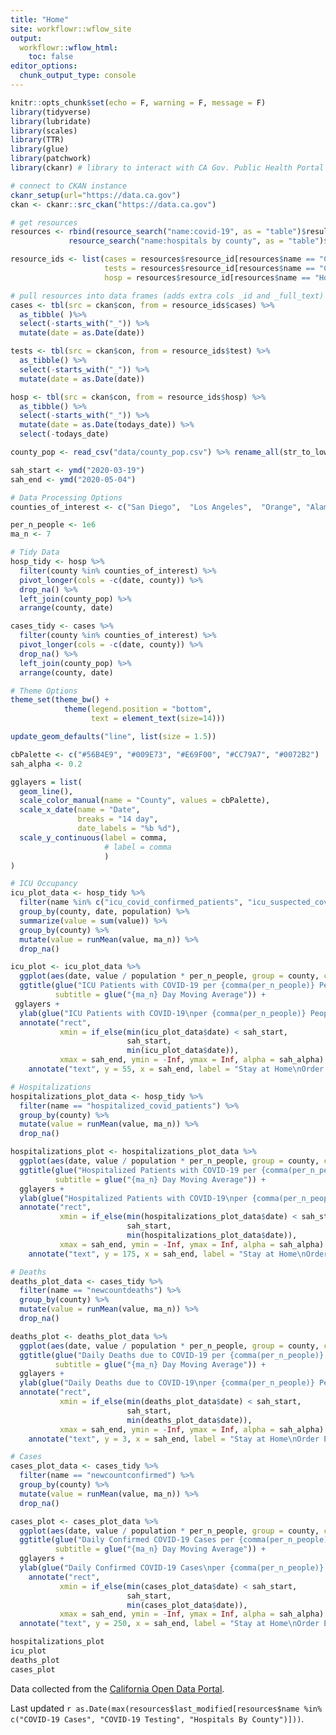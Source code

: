 ```yaml
---
title: "Home"
site: workflowr::wflow_site
output:
  workflowr::wflow_html:
    toc: false
editor_options:
  chunk_output_type: console
---
```


```r
knitr::opts_chunk$set(echo = F, warning = F, message = F)
library(tidyverse)
library(lubridate)
library(scales)
library(TTR)
library(glue)
library(patchwork)
library(ckanr) # library to interact with CA Gov. Public Health Portal

# connect to CKAN instance
ckanr_setup(url="https://data.ca.gov")
ckan <- ckanr::src_ckan("https://data.ca.gov")

# get resources
resources <- rbind(resource_search("name:covid-19", as = "table")$results,
             resource_search("name:hospitals by county", as = "table")$results)

resource_ids <- list(cases = resources$resource_id[resources$name == "COVID-19 Cases"],
                     tests = resources$resource_id[resources$name == "COVID-19 Testing"],
                     hosp = resources$resource_id[resources$name == "Hospitals By County"])

# pull resources into data frames (adds extra cols _id and _full_text)
cases <- tbl(src = ckan$con, from = resource_ids$cases) %>%
  as_tibble( )%>%
  select(-starts_with("_")) %>% 
  mutate(date = as.Date(date))

tests <- tbl(src = ckan$con, from = resource_ids$test) %>%
  as_tibble() %>%
  select(-starts_with("_")) %>% 
  mutate(date = as.Date(date))

hosp <- tbl(src = ckan$con, from = resource_ids$hosp) %>%
  as_tibble() %>%
  select(-starts_with("_")) %>% 
  mutate(date = as.Date(todays_date)) %>% 
  select(-todays_date)

county_pop <- read_csv("data/county_pop.csv") %>% rename_all(str_to_lower)

sah_start <- ymd("2020-03-19")
sah_end <- ymd("2020-05-04")
```



```r
# Data Processing Options
counties_of_interest <- c("San Diego",  "Los Angeles",  "Orange", "Alameda", "Santa Clara")

per_n_people <- 1e6
ma_n <- 7

# Tidy Data
hosp_tidy <- hosp %>%
  filter(county %in% counties_of_interest) %>% 
  pivot_longer(cols = -c(date, county)) %>% 
  drop_na() %>% 
  left_join(county_pop) %>% 
  arrange(county, date)

cases_tidy <- cases %>% 
  filter(county %in% counties_of_interest) %>% 
  pivot_longer(cols = -c(date, county)) %>% 
  drop_na() %>% 
  left_join(county_pop) %>% 
  arrange(county, date)

# Theme Options
theme_set(theme_bw() +
            theme(legend.position = "bottom",
                  text = element_text(size=14)))

update_geom_defaults("line", list(size = 1.5))

cbPalette <- c("#56B4E9", "#009E73", "#E69F00", "#CC79A7", "#0072B2")
sah_alpha <- 0.2

gglayers = list(
  geom_line(),
  scale_color_manual(name = "County", values = cbPalette),
  scale_x_date(name = "Date",
               breaks = "14 day",
               date_labels = "%b %d"),
  scale_y_continuous(label = comma,
                     # label = comma
                     )
)
```

```r
# ICU Occupancy
icu_plot_data <- hosp_tidy %>% 
  filter(name %in% c("icu_covid_confirmed_patients", "icu_suspected_covid_patients")) %>% 
  group_by(county, date, population) %>% 
  summarize(value = sum(value)) %>% 
  group_by(county) %>%
  mutate(value = runMean(value, ma_n)) %>%
  drop_na()

icu_plot <- icu_plot_data %>% 
  ggplot(aes(date, value / population * per_n_people, group = county, color = county)) +
  ggtitle(glue("ICU Patients with COVID-19 per {comma(per_n_people)} People"),
          subtitle = glue("{ma_n} Day Moving Average")) +
 gglayers +
  ylab(glue("ICU Patients with COVID-19\nper {comma(per_n_people)} People")) +
  annotate("rect",
           xmin = if_else(min(icu_plot_data$date) < sah_start,
                          sah_start,
                          min(icu_plot_data$date)),
           xmax = sah_end, ymin = -Inf, ymax = Inf, alpha = sah_alpha) +
    annotate("text", y = 55, x = sah_end, label = "Stay at Home\nOrder Ended")

# Hospitalizations
hospitalizations_plot_data <- hosp_tidy %>% 
  filter(name == "hospitalized_covid_patients") %>% 
  group_by(county) %>%
  mutate(value = runMean(value, ma_n)) %>% 
  drop_na()

hospitalizations_plot <- hospitalizations_plot_data %>% 
  ggplot(aes(date, value / population * per_n_people, group = county, color = county)) +
  ggtitle(glue("Hospitalized Patients with COVID-19 per {comma(per_n_people)} People"),
          subtitle = glue("{ma_n} Day Moving Average")) +
  gglayers +
  ylab(glue("Hospitalized Patients with COVID-19\nper {comma(per_n_people)} People")) +
  annotate("rect",
           xmin = if_else(min(hospitalizations_plot_data$date) < sah_start,
                          sah_start,
                          min(hospitalizations_plot_data$date)),
           xmax = sah_end, ymin = -Inf, ymax = Inf, alpha = sah_alpha) +
    annotate("text", y = 175, x = sah_end, label = "Stay at Home\nOrder Ended")

# Deaths
deaths_plot_data <- cases_tidy %>% 
  filter(name == "newcountdeaths") %>% 
  group_by(county) %>%
  mutate(value = runMean(value, ma_n)) %>% 
  drop_na()

deaths_plot <- deaths_plot_data %>% 
  ggplot(aes(date, value / population * per_n_people, group = county, color = county)) +
  ggtitle(glue("Daily Deaths due to COVID-19 per {comma(per_n_people)} People"),
          subtitle = glue("{ma_n} Day Moving Average")) +
  gglayers +
  ylab(glue("Daily Deaths due to COVID-19\nper {comma(per_n_people)} People")) +
  annotate("rect",
           xmin = if_else(min(deaths_plot_data$date) < sah_start,
                          sah_start,
                          min(deaths_plot_data$date)),
           xmax = sah_end, ymin = -Inf, ymax = Inf, alpha = sah_alpha) +
    annotate("text", y = 3, x = sah_end, label = "Stay at Home\nOrder Ended")

# Cases
cases_plot_data <- cases_tidy %>% 
  filter(name == "newcountconfirmed") %>% 
  group_by(county) %>%
  mutate(value = runMean(value, ma_n)) %>% 
  drop_na()

cases_plot <- cases_plot_data %>% 
  ggplot(aes(date, value / population * per_n_people, group = county, color = county)) +
  ggtitle(glue("Daily Confirmed COVID-19 Cases per {comma(per_n_people)} People"),
          subtitle = glue("{ma_n} Day Moving Average")) +
  gglayers +
  ylab(glue("Daily Confirmed COVID-19 Cases\nper {comma(per_n_people)} People")) +
    annotate("rect",
           xmin = if_else(min(cases_plot_data$date) < sah_start,
                          sah_start,
                          min(cases_plot_data$date)),
           xmax = sah_end, ymin = -Inf, ymax = Inf, alpha = sah_alpha) +
  annotate("text", y = 250, x = sah_end, label = "Stay at Home\nOrder Ended")
```


```r
hospitalizations_plot
icu_plot
deaths_plot
cases_plot
```

Data collected from the [California Open Data Portal](https://data.ca.gov/group/covid-19).

Last updated `r as.Date(max(resources$last_modified[resources$name %in% c("COVID-19 Cases", "COVID-19 Testing", "Hospitals By County")]))`.
